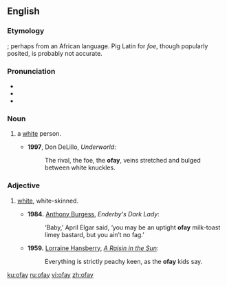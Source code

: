 ==English==

===Etymology===
{{unk.|en}}; perhaps from an African language. Pig Latin for ''foe'', though popularly posited, is probably not accurate.

===Pronunciation===
* {{IPA|/ˈəʊfeɪ/|lang=en}}
* {{homophones|au fait}}
* {{rhymes|əʊfeɪ|lang=en}}

===Noun===
{{en-noun}}

# {{label|en|US|pejorative|slang}} a [[white]] person.
#* '''1997''', Don DeLillo, ''Underworld'':
#*: The rival, the foe, the '''ofay''', veins stretched and bulged between white knuckles.

===Adjective===
{{en-adj}}

# {{label|en|US|pejorative|slang}} [[white]], white-skinned.
#* '''1984.''' [[w:Anthony Burgess|Anthony Burgess]], ''Enderby's Dark Lady'':
#*: ‘Baby,’ April Elgar said, ‘you may be an uptight '''ofay''' milk-toast limey bastard, but you ain’t no fag.’
#* '''1959.''' [[w:Lorraine Hansberry|Lorraine Hansberry]], ''[[w:A Raisin in the Sun|A Raisin in the Sun]]'':
#*: Everything is strictly peachy keen, as the '''ofay''' kids say.

[[ku:ofay]]
[[ru:ofay]]
[[vi:ofay]]
[[zh:ofay]]